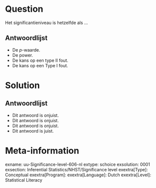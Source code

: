 Question
========
  
Het significantieniveau is hetzelfde als ...

Antwoordlijst
----------
* De $p$-waarde.
* De power.
* De kans op een type II fout.
* De kans op een Type I fout.

Solution
========

Antwoordlijst
----------
* Dit antwoord is onjuist.
* Dit antwoord is onjuist.
* Dit antwoord is onjuist.
* Dit antwoord is juist.

Meta-information
================
exname: uu-Significance-level-606-nl
extype: schoice
exsolution: 0001
exsection: Inferential Statistics/NHST/Significance level
exextra[Type]: Conceptual
exextra[Program]: 
exextra[Language]: Dutch
exextra[Level]: Statistical Literacy
